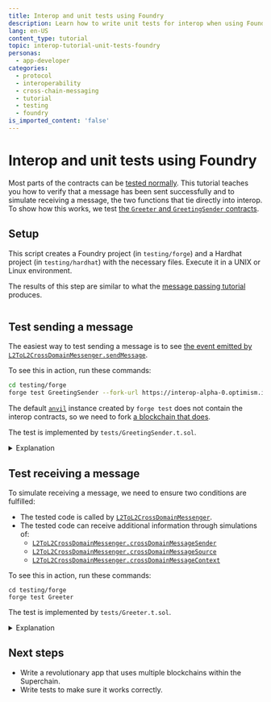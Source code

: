 ```yaml
---
title: Interop and unit tests using Foundry
description: Learn how to write unit tests for interop when using Foundry
lang: en-US
content_type: tutorial
topic: interop-tutorial-unit-tests-foundry
personas:
  - app-developer
categories:
  - protocol
  - interoperability
  - cross-chain-messaging
  - tutorial
  - testing
  - foundry
is_imported_content: 'false'
---
```



<InteropCallout />

# Interop and unit tests using Foundry

Most parts of the contracts can be [tested normally](/app-developers/testing-apps).
This tutorial teaches you how to verify that a message has been sent successfully and to simulate receiving a message, the two functions that tie directly into interop.
To show how this works, we test [the `Greeter` and `GreetingSender` contracts](/interop/tutorials/message-passing).

## Setup

This script creates a Foundry project (in `testing/forge`) and a Hardhat project (in `testing/hardhat`) with the necessary files.
Execute it in a UNIX or Linux environment.

The results of this step are similar to what the [message passing tutorial](/interop/tutorials/message-passing) produces.

```sh file=<rootDir>/public/tutorials/setup-for-testing.sh hash=4d0fa175564131911ab6a12fb110294c 
```

## Test sending a message

The easiest way to test sending a message is to see [the event emitted by `L2ToL2CrossDomainMessenger.sendMessage`](https://github.com/ethereum-optimism/optimism/blob/develop/packages/contracts-bedrock/src/L2/L2ToL2CrossDomainMessenger.sol#L160).

To see this in action, run these commands:

```sh
cd testing/forge
forge test GreetingSender --fork-url https://interop-alpha-0.optimism.io
```

The default [`anvil`](https://book.getfoundry.sh/anvil/overview) instance created by `forge test` does not contain the interop contracts, so we need to fork [a blockchain that does](/interop/tools/devnet).

The test is implemented by `tests/GreetingSender.t.sol`.

<details>
  <summary>Explanation</summary>

  ```solidity file=<rootDir>/public/tutorials/setup-for-testing.sh#L109-L117 hash=e8c77299b01dd6f03d3e36d2e9d82608 
  ```

  The definition for the event we expect to see, [from the `L2ToL2CrossDomainMessenger` source code](https://github.com/ethereum-optimism/optimism/blob/develop/packages/contracts-bedrock/src/L2/L2ToL2CrossDomainMessenger.sol#L160).

  ```solidity file=<rootDir>/public/tutorials/setup-for-testing.sh#L119-L121 hash=645c522fafccb282df37b7d3df27bd3f 
  ```

  Create a new `GreetingSender` instance for each test.

  ```solidity file=<rootDir>/public/tutorials/setup-for-testing.sh#L124-L129 hash=5e79ce67c4e5f54eee5b8d09ace39860 
  ```

  Calculate the message to be sent, the same way that `GreetingSender` does.

  ```solidity file=<rootDir>/public/tutorials/setup-for-testing.sh#L132-L132 hash=028411291cccc262557abde834549fc2 
  ```

  Out of the indexed topics, verify the first (destination chain) and second (address on the destination chain).
  Ignore the third topic, the nonce, because it can vary.
  Finally, verify that the unindexed data of the log entry (the sender address and the message) is correct.

  ```solidity file=<rootDir>/public/tutorials/setup-for-testing.sh#L133-L133 hash=37203df9264e95e763befaf2e5dbbfab 
  ```

  Emit the message we expect to see.

  ```solidity file=<rootDir>/public/tutorials/setup-for-testing.sh#L135-L135 hash=9322933b2f965ddc75bb8d3b2ab4c95d 
  ```

  Call the code being tested, which should emit a similar log entry to the one we just emitted.
</details>

## Test receiving a message

To simulate receiving a message, we need to ensure two conditions are fulfilled:

*   The tested code is called by [`L2ToL2CrossDomainMessenger`](https://github.com/ethereum-optimism/optimism/blob/develop/packages/contracts-bedrock/src/L2/L2ToL2CrossDomainMessenger.sol).
*   The tested code can receive additional information through simulations of:
    *   [`L2ToL2CrossDomainMessenger.crossDomainMessageSender`](https://github.com/ethereum-optimism/optimism/blob/develop/packages/contracts-bedrock/src/L2/L2ToL2CrossDomainMessenger.sol#L102-L108)
    *   [`L2ToL2CrossDomainMessenger.crossDomainMessageSource`](https://github.com/ethereum-optimism/optimism/blob/develop/packages/contracts-bedrock/src/L2/L2ToL2CrossDomainMessenger.sol#L110-L116)
    *   [`L2ToL2CrossDomainMessenger.crossDomainMessageContext`](https://github.com/ethereum-optimism/optimism/blob/develop/packages/contracts-bedrock/src/L2/L2ToL2CrossDomainMessenger.sol#L118-L126)

To see this in action, run these commands:

```
cd testing/forge
forge test Greeter
```

The test is implemented by `tests/Greeter.t.sol`.

<details>
  <summary>Explanation</summary>

  ```solidity file=<rootDir>/public/tutorials/setup-for-testing.sh#L171 hash=d9bb7b8ca88e8856bd86c256934a0b0b 
  ```

  This function sets up the environment for a pretend interop call.

  ```solidity file=<rootDir>/public/tutorials/setup-for-testing.sh#L172-L182 hash=65aae51c8573ecb296b942c7073a3379 
  ```

  Use [`vm.mockCall`](https://book.getfoundry.sh/reference/cheatcodes/mock-call) to specify the responses to calls to `L2ToL2CrossDomainMessenger`.

  ```solidity file=<rootDir>/public/tutorials/setup-for-testing.sh#L183-L187 hash=478229c219493adbbfea088cf266dec5 
  ```

  At writing `crossDomainMessageContext` is not available in the [contracts npm package](https://www.npmjs.com/package/@eth-optimism/contracts-bedrock), so we calculate the selector directly using `bytes4(keccak256("crossDomainMessageContext()"))`.

  ```solidity file=<rootDir>/public/tutorials/setup-for-testing.sh#L188-L189 hash=18498ce1031cf749a13f6207d0828ca7 
  ```

  Use [`vm.prank`](https://book.getfoundry.sh/reference/cheatcodes/prank) to make it appear the tested code is called by `L2ToL2CrossDomainMessenger`.

  ```solidity file=<rootDir>/public/tutorials/setup-for-testing.sh#L191-L201 hash=035afa3348edfa18a0be06b9f9991c38 
  ```

  Test how `Greeter` acts when the greeting is set from another chain.

  ```solidity file=<rootDir>/public/tutorials/setup-for-testing.sh#L203-L210 hash=ea83b0fcf27566b5ae9221d1091bfc6b 
  ```

  Test how `Greeter` acts when the greeting is set from this chain.
</details>

## Next steps

*   Write a revolutionary app that uses multiple blockchains within the Superchain.
*   Write tests to make sure it works correctly.
